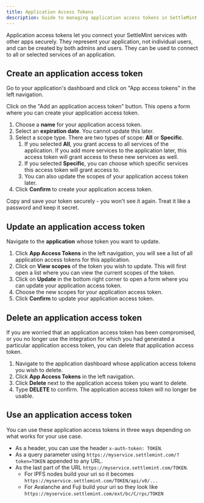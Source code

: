 ```yaml
---
title: Application Access Tokens
description: Guide to managing application access tokens in SettleMint
---
```




Application access tokens let you connect your SettleMint services with other apps securely. They represent your application, not individual users, and can be created by both admins and users. They can be used to connect to all or selected services of an application.

## Create an application access token

Go to your application's dashboard and click on "App access tokens" in the left navigation.

Click on the "Add an application access token" button. This opens a form where you can create your application access token.

1. Choose a **name** for your application access token.
2. Select an **expiration date**. You cannot update this later.
3. Select a scope type. There are two types of scope: **All** or **Specific**.
   1. If you selected **All**, you grant access to all services of the application. If you add more services to the application later, this access token will grant access to these new services as well.
   2. If you selected **Specific**, you can choose which specific services this access token will grant access to.
   3. You can also update the scopes of your application access token later.
4. Click **Confirm** to create your application access token.

<Callout type="warning">
Copy and save your token securely - you won't see it again. Treat it like a password and keep it secret.
</Callout>

## Update an application access token

Navigate to the **application** whose token you want to update.

1. Click **App Access Tokens** in the left navigation, you will see a list of all application access tokens for this application.
2. Click on **View scopes** of the token you wish to update. This will first open a list where you can view the current scopes of the token.
3. Click on **Update** in the bottom right corner to open a form where you can update your application access token.
4. Choose the new scopes for your application access token.
5. Click **Confirm** to update your application access token.

## Delete an application access token

If you are worried that an application access token has been compromised, or you no longer use the integration for which you had generated a particular application access token, you can delete that application access token.

1. Navigate to the application dashboard whose application access tokens you wish to delete.
2. Click **App Access Tokens** in the left navigation.
3. Click **Delete** next to the application access token you want to delete.
4. Type **DELETE** to confirm. The application access token will no longer be usable.

## Use an application access token

You can use these application access tokens in three ways depending on what works for your use case.

- As a header, you can use the header `x-auth-token: TOKEN`.
- As a query parameter using `https://myservice.settlemint.com/?token=TOKEN` appended to any URL.
- As the last part of the URL `https://myservice.settlemint.com/TOKEN`.
  - For IPFS nodes build your uri so it becomes `https://myservice.settlemint.com/TOKEN/api/v0/...`
  - For Avalanche and Fuji build your uri so they look like `https://myservice.settlemint.com/ext/bc/C/rpc/TOKEN` 